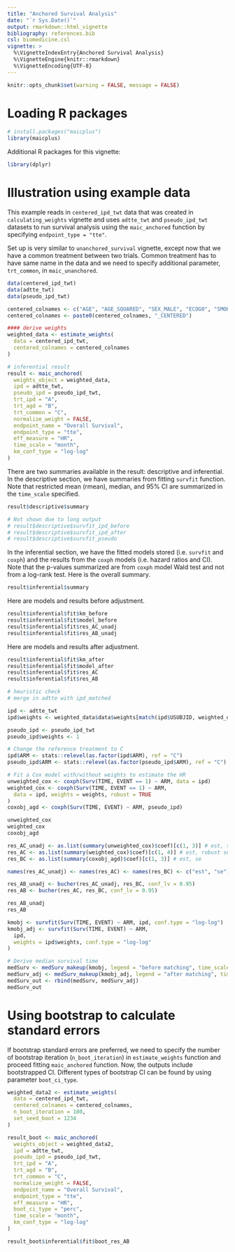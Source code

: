 ```yaml
---
title: "Anchored Survival Analysis"
date: "`r Sys.Date()`"
output: rmarkdown::html_vignette
bibliography: references.bib
csl: biomedicine.csl
vignette: >
  %\VignetteIndexEntry{Anchored Survival Analysis}
  %\VignetteEngine{knitr::rmarkdown}
  %\VignetteEncoding{UTF-8}
---
```


```r
knitr::opts_chunk$set(warning = FALSE, message = FALSE)
```

# Loading R packages

```r
# install.packages("maicplus")
library(maicplus)
```

Additional R packages for this vignette:

```r
library(dplyr)
```

# Illustration using example data

This example reads in `centered_ipd_twt` data that was created in `calculating_weights` vignette and uses `adtte_twt` and `pseudo_ipd_twt` datasets to run survival analysis using the `maic_anchored` function by specifying `endpoint_type = "tte"`.

Set up is very similar to `unanchored_survival` vignette, except now that we have a common treatment between two trials. Common treatment has to have same name in the data and we need to specify additional parameter, `trt_common`, in `maic_unanchored`.

```r
data(centered_ipd_twt)
data(adtte_twt)
data(pseudo_ipd_twt)

centered_colnames <- c("AGE", "AGE_SQUARED", "SEX_MALE", "ECOG0", "SMOKE", "N_PR_THER_MEDIAN")
centered_colnames <- paste0(centered_colnames, "_CENTERED")

#### derive weights
weighted_data <- estimate_weights(
  data = centered_ipd_twt,
  centered_colnames = centered_colnames
)

# inferential result
result <- maic_anchored(
  weights_object = weighted_data,
  ipd = adtte_twt,
  pseudo_ipd = pseudo_ipd_twt,
  trt_ipd = "A",
  trt_agd = "B",
  trt_common = "C",
  normalize_weight = FALSE,
  endpoint_name = "Overall Survival",
  endpoint_type = "tte",
  eff_measure = "HR",
  time_scale = "month",
  km_conf_type = "log-log"
)
```

There are two summaries available in the result: descriptive and inferential. In the descriptive section, we have summaries from fitting `survfit` function. Note that restricted mean (rmean), median, and 95% CI are summarized in the `time_scale` specified.

```r
result$descriptive$summary

# Not shown due to long output
# result$descriptive$survfit_ipd_before
# result$descriptive$survfit_ipd_after
# result$descriptive$survfit_pseudo
```

In the inferential section, we have the fitted models stored (i.e. `survfit` and `coxph`) and the results from the `coxph` models (i.e. hazard ratios and CI). Note that the p-values summarized are from `coxph` model Wald test and not from a log-rank test. Here is the overall summary.

```r
result$inferential$summary
```

Here are models and results before adjustment.

```r
result$inferential$fit$km_before
result$inferential$fit$model_before
result$inferential$fit$res_AC_unadj
result$inferential$fit$res_AB_unadj
```

Here are models and results after adjustment.

```r
result$inferential$fit$km_after
result$inferential$fit$model_after
result$inferential$fit$res_AC
result$inferential$fit$res_AB
```

```r
# heuristic check
# merge in adtte with ipd_matched

ipd <- adtte_twt
ipd$weights <- weighted_data$data$weights[match(ipd$USUBJID, weighted_data$data$USUBJID)]

pseudo_ipd <- pseudo_ipd_twt
pseudo_ipd$weights <- 1

# Change the reference treatment to C
ipd$ARM <- stats::relevel(as.factor(ipd$ARM), ref = "C")
pseudo_ipd$ARM <- stats::relevel(as.factor(pseudo_ipd$ARM), ref = "C")

# Fit a Cox model with/without weights to estimate the HR
unweighted_cox <- coxph(Surv(TIME, EVENT == 1) ~ ARM, data = ipd)
weighted_cox <- coxph(Surv(TIME, EVENT == 1) ~ ARM,
  data = ipd, weights = weights, robust = TRUE
)
coxobj_agd <- coxph(Surv(TIME, EVENT) ~ ARM, pseudo_ipd)

unweighted_cox
weighted_cox
coxobj_agd

res_AC_unadj <- as.list(summary(unweighted_cox)$coef)[c(1, 3)] # est, se
res_AC <- as.list(summary(weighted_cox)$coef)[c(1, 4)] # est, robust se
res_BC <- as.list(summary(coxobj_agd)$coef)[c(1, 3)] # est, se

names(res_AC_unadj) <- names(res_AC) <- names(res_BC) <- c("est", "se")

res_AB_unadj <- bucher(res_AC_unadj, res_BC, conf_lv = 0.95)
res_AB <- bucher(res_AC, res_BC, conf_lv = 0.95)

res_AB_unadj
res_AB

kmobj <- survfit(Surv(TIME, EVENT) ~ ARM, ipd, conf.type = "log-log")
kmobj_adj <- survfit(Surv(TIME, EVENT) ~ ARM,
  ipd,
  weights = ipd$weights, conf.type = "log-log"
)

# Derive median survival time
medSurv <- medSurv_makeup(kmobj, legend = "before matching", time_scale = "day")
medSurv_adj <- medSurv_makeup(kmobj_adj, legend = "after matching", time_scale = "day")
medSurv_out <- rbind(medSurv, medSurv_adj)
medSurv_out
```

# Using bootstrap to calculate standard errors

If bootstrap standard errors are preferred, we need to specify the number of bootstrap iteration (`n_boot_iteration`) in `estimate_weights` function and proceed fitting `maic_anchored` function. Now, the outputs include bootstrapped CI. Different types of bootstrap CI can be found by using parameter `boot_ci_type`.

```r
weighted_data2 <- estimate_weights(
  data = centered_ipd_twt,
  centered_colnames = centered_colnames,
  n_boot_iteration = 100,
  set_seed_boot = 1234
)

result_boot <- maic_anchored(
  weights_object = weighted_data2,
  ipd = adtte_twt,
  pseudo_ipd = pseudo_ipd_twt,
  trt_ipd = "A",
  trt_agd = "B",
  trt_common = "C",
  normalize_weight = FALSE,
  endpoint_name = "Overall Survival",
  endpoint_type = "tte",
  eff_measure = "HR",
  boot_ci_type = "perc",
  time_scale = "month",
  km_conf_type = "log-log"
)

result_boot$inferential$fit$boot_res_AB
```
